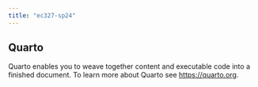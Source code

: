 ```yaml
---
title: "ec327-sp24"
---
```


## Quarto

Quarto enables you to weave together content and executable code into a finished document. To learn more about Quarto see <https://quarto.org>.


<!-- 
# include-in-header: |
    #   ```{=bash}
    #   bash typ2png4reveal.sh
    #   ```
    # auto-stretch: false

# lightbox: true

# <format:>
#   pdf: 
#     documentclass: standalone
#     # papersize: letter
#     # fontsize: 15pt
#     pdf-engine: xelatex
#     # latex: 
#     include-in-header: 
#       - text: | 
#           \usepackage{sgamex, mathtools, pstricks, pst-node}
#           \gamemathtrue
#           \newcommand\hstrike[3][red]{
#           \ncline[linewidth=1pt, nodesepA=-12pt, nodesepB=-12pt, linecolor=#1]{#2}{#3}
#           }
#           \newcommand\vstrike[3][blue]{
#           \ncline[linewidth=1pt, nodesepA=-10pt, nodesepB=-12pt, linecolor=#1]{#2}{#3}
#           }

# filters:
#   - imagify

# imagify:
#    header-includes: |
#       \usepackage{sgamex, mathtools, pstricks, pst-node, colortbl}
#       \gamemathtrue
#       \newcommand\hstrike[3][red]{
#       \ncline[linewidth=1pt, nodesepA=-12pt, nodesepB=-12pt, linecolor=#1]{#2}{#3}
#       }
#       \newcommand\vstrike[3][blue]{
#       \ncline[linewidth=1pt, nodesepA=-10pt, nodesepB=-12pt, linecolor=#1]{#2}{#3}
#       }
#    zoom: 1.75
#   #  embed: false
 -->